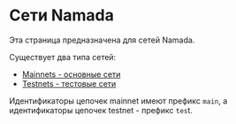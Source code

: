 # Сети Namada

Эта страница предназначена для сетей Namada.

Существует два типа сетей:

- [Mainnets - основные сети](./networks/mainnets.mdx)
- [Testnets - тестовые сети](./networks/testnets.mdx)

Идентификаторы цепочек mainnet имеют префикс `main`, а идентификаторы цепочек testnet - префикс `tes`t.